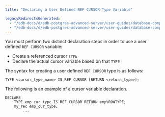 ```yaml
---
title: "Declaring a User Defined REF CURSOR Type Variable"

legacyRedirectsGenerated:
  - "/edb-docs/d/edb-postgres-advanced-server/user-guides/database-compatibility-stored-procedural-language-guide/13/declaring_a_user_defined_ref_cursor_type_variable.html"
  - "/edb-docs/d/edb-postgres-advanced-server/user-guides/database-compatibility-stored-procedural-language-guide/latest/declaring_a_user_defined_ref_cursor_type_variable.html"
---
```


<div id="declaring_a_user_defined_ref_cursor_type_variable" class="registered_link"></div>

You must perform two distinct declaration steps in order to use a user defined `REF CURSOR` variable:

-   Create a referenced cursor `TYPE`
-   Declare the actual cursor variable based on that `TYPE`

The syntax for creating a user defined `REF CURSOR` type is as follows:

```text
TYPE <cursor_type_name> IS REF CURSOR [RETURN <return_type>];
```

The following is an example of a cursor variable declaration.

```text
DECLARE
    TYPE emp_cur_type IS REF CURSOR RETURN emp%ROWTYPE;
    my_rec emp_cur_type;
        ...
```
